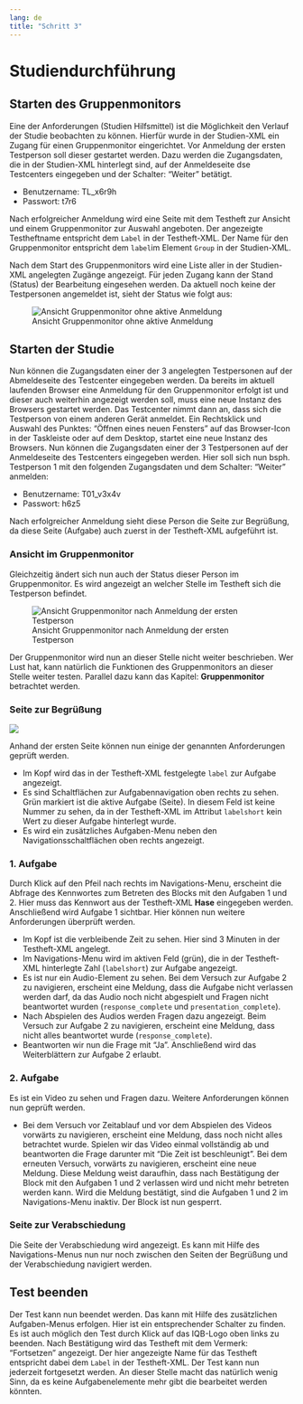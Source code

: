 ```yaml
---
lang: de
title: "Schritt 3"
---
```


# Studiendurchführung

## Starten des Gruppenmonitors

Eine der Anforderungen (Studien Hilfsmittel) ist die Möglichkeit den Verlauf der Studie beobachten zu können. Hierfür wurde in der Studien-XML ein Zugang für einen Gruppenmonitor eingerichtet. Vor Anmeldung der ersten Testperson soll dieser gestartet werden. Dazu werden die Zugangsdaten, die in der Studien-XML hinterlegt sind, auf der Anmeldeseite dse Testcenters eingegeben und der Schalter: "Weiter" betätigt.

* Benutzername: TL_x6r9h
* Passwort: t7r6

Nach erfolgreicher Anmeldung wird eine Seite mit dem Testheft zur Ansicht und einem Gruppenmonitor zur Auswahl angeboten. Der angezeigte Testheftname entspricht dem `Label` in der Testheft-XML. Der Name für den Gruppenmonitor entspricht dem `label`im Element `Group` in der Studien-XML.

Nach dem Start des Gruppenmonitors wird eine Liste aller in der Studien-XML angelegten Zugänge angezeigt. Für jeden Zugang kann der Stand (Status) der Bearbeitung eingesehen werden. Da aktuell noch keine der Testpersonen angemeldet ist, sieht der Status wie folgt aus:

![Ansicht Gruppenmonitor ohne aktive Anmeldung](TC_Ansicht_GM1)

## Starten der Studie

Nun können die Zugangsdaten einer der 3 angelegten Testpersonen auf der Abmeldeseite des Testcenter eingegeben werden. Da bereits im aktuell laufenden Browser eine Anmeldung für den Gruppenmonitor erfolgt ist und dieser auch weiterhin angezeigt werden soll, muss eine neue Instanz des Browsers gestartet werden. Das Testcenter nimmt dann an, dass sich die Testperson von einem anderen Gerät anmeldet. Ein Rechtsklick und Auswahl des Punktes: "Öffnen eines neuen Fensters" auf das Browser-Icon in der Taskleiste oder auf dem Desktop, startet eine neue Instanz des Browsers. Nun können die Zugangsdaten einer der 3 Testpersonen auf der Anmeldeseite des Testcenters eingegeben werden. Hier soll sich nun bsph. Testperson 1 mit den folgenden Zugangsdaten und dem Schalter: "Weiter" anmelden:

* Benutzername: T01_v3x4v
* Passwort: h6z5

Nach erfolgreicher Anmeldung sieht diese Person die Seite zur Begrüßung, da diese Seite (Aufgabe) auch zuerst in der Testheft-XML aufgeführt ist.

### Ansicht im Gruppenmonitor

 Gleichzeitig ändert sich nun auch der Status dieser Person im Gruppenmonitor. Es wird angezeigt an welcher Stelle im Testheft sich die Testperson befindet.

![Ansicht Gruppenmonitor nach Anmeldung der ersten Testperson](TC_Ansicht_GM2)

Der Gruppenmonitor wird nun an dieser Stelle nicht weiter beschrieben. Wer Lust hat, kann natürlich die Funktionen des Gruppenmonitors an dieser Stelle weiter testen. Parallel dazu kann das Kapitel: **Gruppenmonitor** betrachtet werden.

### Seite zur Begrüßung

![](TC_Seite_zur_Begruessung.png)

Anhand der ersten Seite können nun einige der genannten Anforderungen geprüft werden.

* Im Kopf wird das in der Testheft-XML festgelegte `label` zur Aufgabe angezeigt. 
* Es sind Schaltflächen zur Aufgabennavigation oben rechts zu sehen. Grün markiert ist die aktive Aufgabe (Seite). In diesem Feld ist keine Nummer zu sehen, da in der Testheft-XML im Attribut `labelshort` kein Wert zu dieser Aufgabe hinterlegt wurde.
* Es wird ein zusätzliches Aufgaben-Menu neben den Navigationsschaltflächen oben rechts angezeigt.

### 1. Aufgabe

Durch Klick auf den Pfeil nach rechts im Navigations-Menu, erscheint die Abfrage des Kennwortes zum Betreten des Blocks mit den Aufgaben 1 und 2. Hier muss das Kennwort aus der Testheft-XML **Hase** eingegeben werden. Anschließend wird Aufgabe 1 sichtbar. Hier können nun weitere Anforderungen überprüft werden.

* Im Kopf ist die verbleibende Zeit zu sehen. Hier sind 3 Minuten in der Testheft-XML angelegt. 
* Im Navigations-Menu wird im aktiven Feld (grün), die in der Testheft-XML hinterlegte Zahl (`labelshort`) zur Aufgabe angezeigt.
* Es ist nur ein Audio-Element zu sehen. Bei dem Versuch zur Aufgabe 2 zu navigieren, erscheint eine Meldung, dass die Aufgabe nicht verlassen werden darf, da das Audio noch nicht abgespielt und Fragen nicht beantwortet wurden (`response_complete` und `presentation_complete`).
* Nach Abspielen des Audios werden Fragen dazu angezeigt. Beim Versuch zur Aufgabe 2 zu navigieren, erscheint eine Meldung, dass nicht alles beantwortet wurde (`response_complete`).
* Beantworten wir nun die Frage mit "Ja". Anschließend wird das Weiterblättern zur Aufgabe 2 erlaubt.

### 2. Aufgabe

Es ist ein Video zu sehen und Fragen dazu. Weitere Anforderungen können nun geprüft werden.

* Bei dem Versuch vor Zeitablauf und vor dem Abspielen des Videos vorwärts zu navigieren, erscheint eine Meldung, dass noch nicht alles betrachtet wurde. Spielen wir das Video einmal vollständig ab und beantworten die Frage darunter mit "Die Zeit ist beschleunigt". Bei dem erneuten Versuch, vorwärts zu navigieren, erscheint eine neue Meldung. Diese Meldung weist daraufhin, dass nach Bestätigung der Block mit den Aufgaben 1 und 2 verlassen wird und nicht mehr betreten werden kann. Wird die Meldung bestätigt, sind die Aufgaben 1 und 2 im Navigations-Menu inaktiv. Der Block ist nun gesperrt.

### Seite zur Verabschiedung

Die Seite der Verabschiedung wird angezeigt. Es kann mit Hilfe des Navigations-Menus nun nur noch zwischen den Seiten der Begrüßung und der Verabschiedung navigiert werden.

## Test beenden

Der Test kann nun beendet werden. Das kann mit Hilfe des zusätzlichen Aufgaben-Menus erfolgen. Hier ist ein entsprechender Schalter zu finden. Es ist auch möglich den Test durch Klick auf das IQB-Logo oben links zu beenden. Nach Bestätigung wird das Testheft mit dem Vermerk: "Fortsetzen" angezeigt. Der hier angezeigte Name für das Testheft entspricht dabei dem `Label` in der Testheft-XML. Der Test kann nun jederzeit fortgesetzt werden. An dieser Stelle macht das natürlich wenig Sinn, da es keine Aufgabenelemente mehr gibt die bearbeitet werden könnten.

